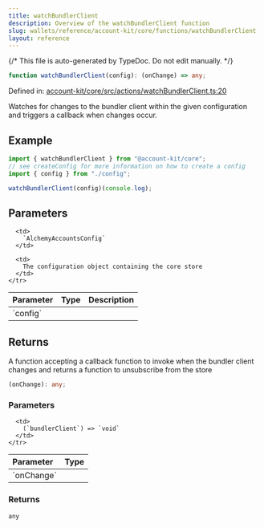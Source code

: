 ```yaml
---
title: watchBundlerClient
description: Overview of the watchBundlerClient function
slug: wallets/reference/account-kit/core/functions/watchBundlerClient
layout: reference
---
```


{/* This file is auto-generated by TypeDoc. Do not edit manually. */}

```ts
function watchBundlerClient(config): (onChange) => any;
```

Defined in: [account-kit/core/src/actions/watchBundlerClient.ts:20](https://github.com/alchemyplatform/aa-sdk/blob/ad165355d980f9a16dd388088895bfc851df8656/account-kit/core/src/actions/watchBundlerClient.ts#L20)

Watches for changes to the bundler client within the given configuration and triggers a callback when changes occur.

## Example

```ts
import { watchBundlerClient } from "@account-kit/core";
// see createConfig for more information on how to create a config
import { config } from "./config";

watchBundlerClient(config)(console.log);
```

## Parameters

<table>
  <thead>
    <tr>
      <th align="left">Parameter</th>
      <th align="left">Type</th>
      <th align="left">Description</th>
    </tr>
  </thead>

  <tbody>
    <tr>
      <td>
        `config`
      </td>

      <td>
        `AlchemyAccountsConfig`
      </td>

      <td>
        The configuration object containing the core store
      </td>
    </tr>

  </tbody>
</table>

## Returns

A function accepting a callback function to invoke when the bundler client changes and returns a function to unsubscribe from the store

```ts
(onChange): any;
```

### Parameters

<table>
  <thead>
    <tr>
      <th align="left">Parameter</th>
      <th align="left">Type</th>
    </tr>
  </thead>

  <tbody>
    <tr>
      <td>
        `onChange`
      </td>

      <td>
        (`bundlerClient`) => `void`
      </td>
    </tr>

  </tbody>
</table>

### Returns

`any`
